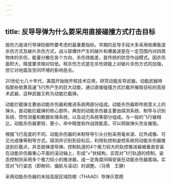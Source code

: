 ```yaml
---
---
---
```

title: 反导导弹为什么要采用直接碰撞方式打击目标
---




毁伤力是进行导弹防御所要考虑的最重要指标。早期的反导手段大多采用核爆轰波杀伤方式及破片杀伤方式，战斗部爆炸产生的破片和爆轰波是在一定范围内对四周物体的杀伤，能量分散在各个方向，杀伤效能差，是传统的防空作战模式。因杀伤面积大，精度要求相对较低。核杀伤方式是在杀伤效能上对破片杀伤方式的加强，但它对地面及空间环境的影响恶劣。

20世纪七八十年代，美国开始抛开核技术应用，研究动能反导武器。动能武器特指那些依靠高速飞行所产生的巨大动能，通过直接碰撞方式拦截并摧毁目标的高技术武器，这种武器又称为动能拦截弹。

动能拦截弹主要由动能杀伤器和推进系统两部分组成。动能杀伤器即传统意义上的弹头，是动能拦截弹的核心部件。典型的动能杀伤器主要由探测系统、制导与识别系统、惯性测量和数据处理系统，以及动力系统等部分组成。与一般的飞行器相比，动能杀伤器更轻、更小，命中精度和作战效能高，可以把敌弹头完全摧毁。

根据飞行高度的不同，动能杀伤器的末制导导引头分别采用毫米波、红外成像、可见光成像等制导方式。探测并识别到目标后，利用轨控和姿控系统将动能杀伤器推送到拦截点，并击毁弹道导弹。控制轨道的4个推力较大的轨控推进器被垂直安装在动能杀伤器重心平面的滚动轴上，形成“×”状结构，实现对飞行轨道的控制。姿态控制则采用多个推力较小的推进器，成一定角度间隔安装在动能杀伤器尾端，实现对飞行姿态（即俯仰、偏航与滚动）的调整。（马倩　王静）

采用动能杀伤器的末段高层区域防御（THAAD）导弹示意图